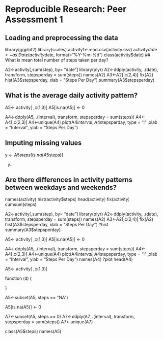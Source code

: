 # Reproducible Research: Peer Assessment 1


## Loading and preprocessing the data

library(ggplot2)
library(scales)
activity1<-read.csv(activity.csv)
activity$date<- as.Date(activity$date, format="%Y-%m-%d")
class(activity$date)
## What is mean total number of steps taken per day?

A2<-activity[,sum(step), by= "date"]
library(plyr)
A2<-ddply(activity, .(date), transform, stepsperday = sum(steps))
names(A2)
A3<-A2[,c(2,4)]
fix(A2)
hist(A3$stepsperday, xlab = "Steps Per Day")
summary(A3$stepsperday)

## What is the average daily activity pattern?
A5<- activity[ ,c(1,3)]
A5[is.na(A5)] <- 0


A4<-ddply(A5, .(interval), transform, stepsperday = sum(steps))
A4<-A4[,c(2,3)]
A4<-unique(A4)
plot(A4$interval,A4$stepsperday, type = "l" ,xlab =  "Interval", ylab = "Steps Per Day")


## Imputing missing values
y <- A5$steps[is.na(A5$steps)]

(y)

## Are there differences in activity patterns between weekdays and weekends?

names(activity)
hist(activity$steps)
head(activity)
fix(activity)
cumsum(steps)

A2<-activity[,sum(step), by= "date"]
library(plyr)
A2<-ddply(activity, .(date), transform, stepsperday = sum(steps))
names(A2)
A3<-A2[,c(2,4)]
fix(A2)
hist(A3$stepsperday, xlab = "Steps Per Day")
?hist
summary(A3$stepsperday)


A5<- activity[ ,c(1,3)]
A5[is.na(A5)] <- 0


A4<-ddply(A5, .(interval), transform, stepsperday = sum(steps))
A4<-A4[,c(2,3)]
A4<-unique(A4)
plot(A4$interval,A4$stepsperday, type = "l" ,xlab =  "Interval", ylab = "Steps Per Day")
names(A4)
?plot
head(A4)


A5<- activity[ ,c(1,3)]

function (d) {


}



A5<-subset(A5, steps == "NA")



A5[is.na(A5)] <- 0

A7<-subset(A5, steps == 0)
A7<-ddply(A7, .(interval), transform, stepsperday = sum(steps))
A7<-unique(A7)

class(A5$steps)
names(A5)

